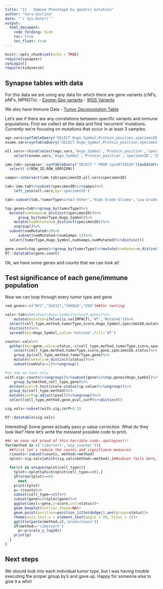 ```yaml
---
title: "11 - Immune Phenotype by genetic mutation"
author: "Sara Gosline"
date: "`r Sys.Date()`"
output:
  html_document:
    code_folding: hide
    toc: true
    toc_float: true
---
```


```r
knitr::opts_chunk$set(echo = TRUE)
require(synapser)
synLogin()
require(tidyverse)
```

## Synapse tables with data 
For this data we are using any data for which there are gene variants (cNFs, pNFs, MPNSTs):
- [Exome-Seq variants](https://www.synapse.org/#!Synapse:syn20554939/tables/)
- [WGS Variants](https://www.synapse.org/#!Synapse:syn20551862/tables/) 

We also have Immune Data
- [Tumor Deconvolution Table](https://www.synapse.org/#!Synapse:syn20710536/tables/)

Let's see if there are any correlations between specific variants and immune populations. First we collect all the data and find 'recurrent' mutations. Currently we're focusing on mutations that occur in at least 3 samples. 


```r

wgs.vars=synTableQuery("SELECT Hugo_Symbol,Protein_position,specimenID,IMPACT FROM syn20551862")$asDataFrame()
exome.vars=synTableQuery("SELECT Hugo_Symbol,Protein_position,specimenID,IMPACT FROM syn20554939")$asDataFrame()

all.vars<-rbind(select(wgs.vars,'Hugo_Symbol','Protein_position','specimenID','IMPACT'),
    select(exome.vars,'Hugo_Symbol','Protein_position','specimenID','IMPACT'))

imm.tab<-synapser::synTableQuery("SELECT * FROM syn20710536")$asDataFrame()%>%
  select(-c(ROW_ID,ROW_VERSION))

samps<-intersect(imm.tab$specimenID,all.vars$specimenID)

tab<-imm.tab%>%subset(specimenID%in%samps)%>%
    left_join(all.vars,by='specimenID')

tab<-subset(tab,!tumorType%in%c('Other','High Grade Glioma','Low Grade Glioma'))

top.genes=tab%>%group_by(tumorType)%>%
  mutate(numSamps=n_distinct(specimenID))%>%
      group_by(tumorType,Hugo_Symbol)%>%
    mutate(numMutated=n_distinct(specimenID))%>%
    ungroup()%>%
  subset(numMutated>3)%>%
      subset(numMutated<(numSamps-1))%>%
  select(tumorType,Hugo_Symbol,numSamps,numMutated)%>%distinct()

gene.count=top.genes%>%group_by(tumorType)%>%mutate(numGenes=n_distinct(Hugo_Symbol))%>%select(tumorType,numGenes)%>%distinct()
DT::datatable(gene.count)
```

Ok, we have some genes and counts that we can look at! 

## Test significance of each gene/immune population

Now we can loop through every tumor type and gene

```r
red.genes<-c("NF1","SUZ12","CDKN2A","EED")##for testing

vals<-tab%>%#subset(Hugo_Symbol%in%red.genes)%>%
    mutate(mutated=ifelse(is.na(IMPACT),'WT','Mutated'))%>%
  select(cell_type,method,tumorType,score,Hugo_Symbol,specimenID,mutated)%>%
  distinct()%>%
  spread(key=Hugo_Symbol,value='mutated',fill='WT')

counts<-vals%>%
  gather(key=gene,value=status,-c(cell_type,method,tumorType,score,specimenID))%>% 
    select(cell_type,method,tumorType,score,gene,specimenID,status)%>%
    group_by(cell_type,method,tumorType,gene)%>%
    mutate(numVals=n_distinct(status))%>%
    subset(numVals==2)%>%ungroup()

#so now we have only 
with.sig<-counts%>%ungroup()%>%subset(gene%in%top.genes$Hugo_Symbol)%>%
    group_by(method,cell_type,gene)%>%
  mutate(pval=t.test(score~status)$p.value)%>%ungroup()%>%
  group_by(cell_type,method)%>%
  mutate(corP=p.adjust(pval))%>%ungroup()%>%
  select(cell_type,method,gene,pval,corP)%>%distinct()

sig.vals<-subset(with.sig,corP<0.3)

DT::datatable(sig.vals)

```

Interesting! Some genes actually pass p-value correction. What do they look like? Here let's write the messiest possible code to print.

```r
##i am sooo not proud of this horrible code. apologies!!!
for(method in c('cibersort','mcp_counter')){
  ##first let's reduce the counts and signifiance measures
  rcounts<-subset(counts, method==method)
  nplot<-sig.vals[which(sig.vals$method==method),]##subset fails here,      

  for(ct in unique(nplot$cell_type)){
    tplot<-nplot[which(nplot$cell_type==ct),]
    if(nrow(tplot)==0)
      next
    print(tplot)
    p<-rcounts%>%
    subset(cell_type==ct)%>%
    subset(gene%in%tplot$gene)%>%
    ggplot(aes(x=gene,y=score,col=status))+
    geom_boxplot(outlier.shape=NA)+
    geom_point(position=position_jitterdodge(),aes(group=status))+
    theme(axis.text.x = element_text(angle = 90, hjust = 1))+
    ggtitle(paste(method,ct,'predictions'))
    if(method=='cibersort')
      p<-p+scale_y_log10()
    print(p)
  }
}


```



## Next steps
We should look into each individual tumor type, but I was having trouble executing the proper group by's and gave up. Happy for someone else to give it a whirl
